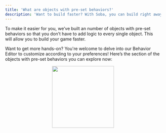 ```yaml
---
title: 'What are objects with pre-set behaviors?'
description: 'Want to build faster? With Soba, you can build right away with pre-set behaviors.'
---
```


To make it easier for you, we’ve built an number of objects with pre-set behaviors so that you don’t have to add logic to every single object. This will allow you to build your game faster. 

Want to get more hands-on? You're welcome to delve into our Behavior Editor to customize according to your preferences! Here’s the section of the objects with pre-set behaviors you can explore now:
    <p align="center">
      <img width="200" noZoom src="https://i.imgur.com/juE9Eek.png" /> </p>
